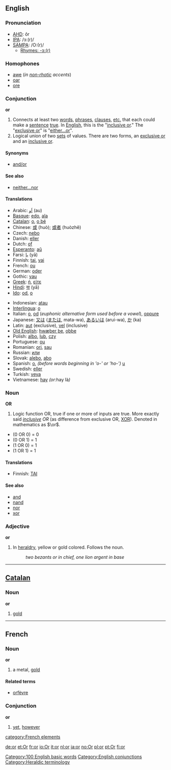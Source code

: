 ==English==

{{rank|her|which|have|26|or|from|this|but}}

===Pronunciation===
*[[w:AHD|AHD]]: ôr
*[[w:IPA|IPA]]: /ɔː(r)/
*[[w:SAMPA|SAMPA]]: /O:(r)/
**[[rhymes:English:-ɔː(r)|Rhymes: -ɔː(r)]]

===Homophones===
*[[awe]] (''in [[non-rhotic]] accents'')
*[[oar]]
*[[ore]]

===Conjunction===
'''or'''
# Connects at least two [[word]]s, [[phrase]]s, [[clause]]s, [[etc.]] that each could make a [[sentence]] [[true]].  In [[English]], this is the "[[inclusive or]]."  The "[[exclusive or]]" is "[[either...or]]".
# Logical union of two [[set]]s of values.  There are two forms, an [[exclusive or]] and an [[inclusive or]].

====Synonyms====
*[[and/or]]

====See also====
*[[neither...nor]]

====Translations====
{{top}}
*Arabic: [[او|اَو]] (au)
*[[Basque]]: [[edo]], [[ala]]
*[[Catalan]]: [[o]], [[o bé]]
*Chinese: [[或]] (huò); [[或者]] (huòzhě)
*Czech: [[nebo]]
*Danish: [[eller]]
*Dutch: [[of]]
*[[Esperanto]]: [[aŭ]]
*Farsi: [[يا]] (yā)
*Finnish: [[tai]], [[vai]]
*French: [[ou]]
*German: [[oder]]
*Gothic: [[vau]]
*[[Greek]]: [[ή]], [[είτε]]
*[[Hindi]]: [[या]] (yā)
*[[Ido]]: [[od]], [[o]]
{{mid}}
*Indonesian: [[atau]]
*[[Interlingua]]: [[o]]
*Italian: [[o]], [[od]]  (''euphonic alternative form used before a vowel''), [[oppure]]
*Japanese: [[又は]] ([[または]], mata-wa), [[あるいは]] (arui-wa), [[か]] (ka)
*Latin: [[aut]] (exclusive), [[vel]] (inclusive)
*[[Old English]]: [[hwæþer þe]], [[oþþe]]
*Polish: [[albo]], [[lub]], [[czy]]
*Portuguese: [[ou]]
*Romanian: [[ori]], [[sau]]
*Russian: [[или]]
*Slovak: [[alebo]], [[abo]]
*Spanish: [[o]], ''(before words beginning in 'o-' or 'ho-')'' [[u]]
*Swedish: [[eller]]
*Turkish: [[veya]]
*Vietnamese: [[hay]] ''(or: ''hay là'')''
{{bottom}}

===Noun===
'''OR'''
# Logic function OR, true if one or more of inputs are true.  More exactly said ''[[inclusive]] OR'' (as difference from exclusive OR, [[XOR]]).  Denoted in mathematics as <math>\or</math>.

*(0 OR 0) = 0
*(0 OR 1) = 1
*(1 OR 0) = 1
*(1 OR 1) = 1

====Translations====

*Finnish: [[TAI]]

====See also====
*[[and]]
*[[nand]]
*[[nor]]
*[[xor]]

===Adjective===
'''or'''
# In [[heraldry]], yellow or gold colored.  Follows the noun.
#:''two bezants or in chief, one lion argent in base''

----

==[[Catalan]]==
===Noun===
'''or'''

# [[gold]]

----

==French==
===Noun===
'''or''' {{m}}

# a metal, [[gold]]

====Related terms====
*[[orfèvre]]

===Conjunction===
'''or'''

#[[yet]], [[however]]

[[Category:100 English basic words]]
[[Category:English conjunctions]]
[[Category:Heraldic terminology]]
[[category:French elements]]

[[de:or]]
[[et:Or]]
[[fr:or]]
[[io:Or]]
[[it:or]]
[[nl:or]]
[[ja:or]]
[[no:Or]]
[[pl:or]]
[[pt:Or]]
[[fi:or]]